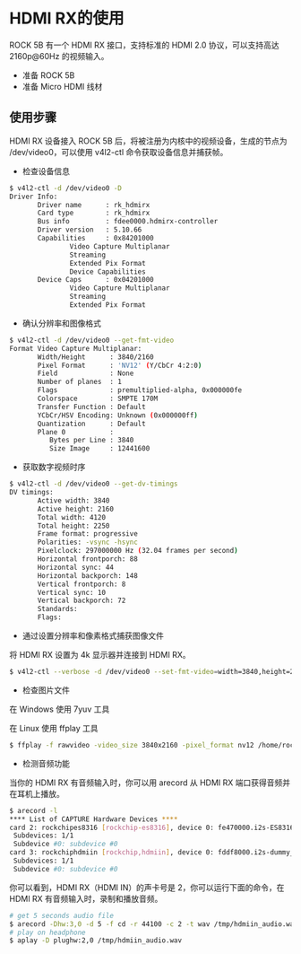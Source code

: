 # HDMI RX的使用

ROCK 5B 有一个 HDMI RX 接口，支持标准的 HDMI 2.0 协议，可以支持高达 2160p@60Hz 的视频输入。

- 准备 ROCK 5B
- 准备 Micro HDMI 线材

## 使用步骤

HDMI RX 设备接入 ROCK 5B 后，将被注册为内核中的视频设备，生成的节点为 /dev/video0，可以使用 v4l2-ctl 命令获取设备信息并捕获帧。

- 检查设备信息

```bash
$ v4l2-ctl -d /dev/video0 -D
Driver Info:
       Driver name      : rk_hdmirx
       Card type        : rk_hdmirx
       Bus info         : fdee0000.hdmirx-controller
       Driver version   : 5.10.66
       Capabilities     : 0x84201000
               Video Capture Multiplanar
               Streaming
               Extended Pix Format
               Device Capabilities
       Device Caps      : 0x04201000
               Video Capture Multiplanar
               Streaming
               Extended Pix Format
```

- 确认分辨率和图像格式

```bash
$ v4l2-ctl -d /dev/video0 --get-fmt-video
Format Video Capture Multiplanar:
       Width/Height      : 3840/2160
       Pixel Format      : 'NV12' (Y/CbCr 4:2:0)
       Field             : None
       Number of planes  : 1
       Flags             : premultiplied-alpha, 0x000000fe
       Colorspace        : SMPTE 170M
       Transfer Function : Default
       YCbCr/HSV Encoding: Unknown (0x000000ff)
       Quantization      : Default
       Plane 0           :
          Bytes per Line : 3840
          Size Image     : 12441600
```

- 获取数字视频时序

```bash
$ v4l2-ctl -d /dev/video0 --get-dv-timings
DV timings:
       Active width: 3840
       Active height: 2160
       Total width: 4120
       Total height: 2250
       Frame format: progressive
       Polarities: -vsync -hsync
       Pixelclock: 297000000 Hz (32.04 frames per second)
       Horizontal frontporch: 88
       Horizontal sync: 44
       Horizontal backporch: 148
       Vertical frontporch: 8
       Vertical sync: 10
       Vertical backporch: 72
       Standards:
       Flags:
```

- 通过设置分辨率和像素格式捕获图像文件

将 HDMI RX 设置为 4k 显示器并连接到 HDMI RX。

```bash
$ v4l2-ctl --verbose -d /dev/video0 --set-fmt-video=width=3840,height=2160,pixelformat='NV12' --stream-mmap=4 --stream-skip=3 --stream-count=5 --stream-to=/home/rock/hdmiin4k.yuv --stream-poll
```

- 检查图片文件

在 Windows 使用 7yuv 工具

在 Linux 使用 ffplay 工具

```bash
$ ffplay -f rawvideo -video_size 3840x2160 -pixel_format nv12 /home/rock/hdmiin4k.yuv
```

- 检测音频功能

当你的 HDMI RX 有音频输入时，你可以用 arecord 从 HDMI RX 端口获得音频并在耳机上播放。

```bash
$ arecord -l
**** List of CAPTURE Hardware Devices ****
card 2: rockchipes8316 [rockchip-es8316], device 0: fe470000.i2s-ES8316 HiFi es8316.7-0011-0 [fe470000.i2s-ES8316 HiFi es8316.7-0011-0]
 Subdevices: 1/1
 Subdevice #0: subdevice #0
card 3: rockchiphdmiin [rockchip,hdmiin], device 0: fddf8000.i2s-dummy_codec hdmiin-dc-0 [fddf8000.i2s-dummy_codec hdmiin-dc-0]
 Subdevices: 1/1
 Subdevice #0: subdevice #0
```

你可以看到，HDMI RX（HDMI IN）的声卡号是 2，你可以运行下面的命令，在 HDMI RX 有音频输入时，录制和播放音频。

```bash
# get 5 seconds audio file
$ arecord -Dhw:3,0 -d 5 -f cd -r 44100 -c 2 -t wav /tmp/hdmiin_audio.wav
# play on headphone
$ aplay -D plughw:2,0 /tmp/hdmiin_audio.wav
```
